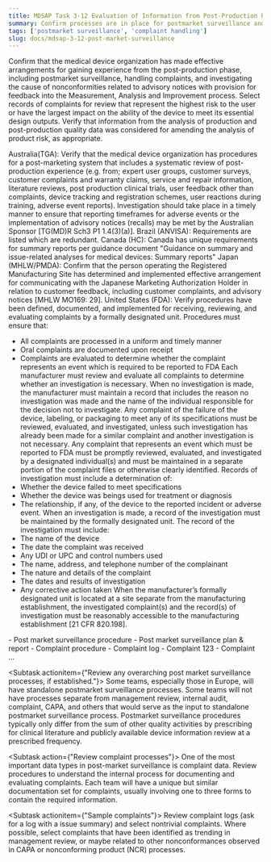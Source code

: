 ```yaml
---
title: MDSAP Task 3-12 Evaluation of Information from Post-Production Phase, Including Complaints
summary: Confirm processes are in place for postmarket surveillance and complaints
tags: ['postmarket surveillance', 'complaint handling']
slug: docs/mdsap-3-12-post-market-surveillance
---
```


<RegLang>
Confirm that the medical device organization has made effective arrangements for gaining experience from the post-production phase, including postmarket surveillance, handling complaints, and investigating the cause of nonconformities related to advisory notices with provision for feedback into the Measurement, Analysis and Improvement process. 
Select records of complaints for review that represent the highest risk to the user or have the largest impact on the ability of the device to meet its essential design outputs.
Verify that information from the analysis of production and post-production quality data was considered for amending the analysis of product risk, as appropriate.

Australia(TGA): Verify that the medical device organization has procedures for a post-marketing system that includes a 
systematic review of post-production experience (e.g. from; expert user groups, customer surveys, customer complaints and warranty claims, service and repair information, literature reviews, post production clinical trials, user feedback other than complaints, device tracking and registration schemes, user reactions during training, adverse event reports). Investigation should take place in a timely manner to ensure that reporting timeframes for adverse events or the implementation of advisory notices (recalls) may be met by the Australian Sponsor [TG(MD)R Sch3 P1 1.4(3)(a)].
Brazil (ANVISA): Requirements are listed which are redundant. 
Canada (HC): Canada has unique requirements for summary reports per guidance document "Guidance on summary and issue-related analyses for medical devices: Summary reports"
Japan (MHLW/PMDA): Confirm that the person operating the Registered Manufacturing Site has determined and 
implemented effective arrangement for communicating with the Japanese Marketing Authorization Holder in relation to customer feedback, including customer complaints, and advisory notices [MHLW MO169: 29].
United States (FDA): Verify procedures have been defined, documented, and implemented for receiving, reviewing, and evaluating complaints by a formally designated unit. Procedures must ensure that: 
- All complaints are processed in a uniform and timely manner
- Oral complaints are documented upon receipt
- Complaints are evaluated to determine whether the complaint represents an event which is required to be reported to FDA
Each manufacturer must review and evaluate all complaints to determine whether an investigation is necessary. When no investigation is made, the manufacturer must maintain a record that includes the reason no investigation was made and the name of the individual responsible for the decision not to 
investigate.
Any complaint of the failure of the device, labeling, or packaging to meet any of its specifications must be reviewed, evaluated, and investigated, unless such investigation has already been made for a similar complaint and another investigation is not necessary.
Any complaint that represents an event which must be reported to FDA must be promptly reviewed, evaluated, and investigated by a designated individual(s) and must be maintained in a separate portion of the complaint files or otherwise clearly identified. Records of investigation must include a 
determination of:
- Whether the device failed to meet specifications
- Whether the device was beings used for treatment or diagnosis
- The relationship, if any, of the device to the reported incident or adverse event. 
When an investigation is made, a record of the investigation must be maintained by the formally designated unit. The record of the investigation must include: 
- The name of the device
- The date the complaint was received
- Any UDI or UPC and control numbers used
- The name, address, and telephone number of the complainant
- The nature and details of the complaint
- The dates and results of investigation
- Any corrective action taken
When the manufacturer’s formally designated unit is located at a site separate from the manufacturing establishment, the investigated complaint(s) and the record(s) of investigation must be reasonably accessible to the manufacturing establishment [21 CFR 820.198].
</RegLang>

<ReportLang>
- Post market surveillance procedure
- Post market surveillance plan & report
- Complaint procedure
- Complaint log
- Complaint 123
- Complaint ...
</ReportLang>

<Subtask actionitem={"Review any overarching post market surveillance processes, if established."}>
Some teams, especially those in Europe, will have standalone postmarket surveillance processes. 
Some teams will not have processes separate from management review, internal audit, complaint, CAPA, and others that would serve as the input to standalone postmarket surveillance process. Postmarket surveillance procedures typically only differ from the sum of other quality activities by prescribing for clinical literature and publicly available device information review at a prescribed frequency.  
</Subtask>

<Subtask action={"Review complaint processes"}>
One of the most important data types in post-market surveillance is complaint data. Review procedures to understand the internal process for documenting and evaluating complaints. Each team will have a unique but similar documentation set for complaints, usually involving one to three forms to contain the required information. 
</Subtask>

<Subtask actionitem={"Sample complaints"}>
Review complaint logs (ask for a log with a issue summary) and select nontrivial complaints. 
Where possible, select complaints that have been identified as trending in management review, or maybe related to other nonconformances observed in CAPA or nonconforming product (NCR) processes. 
</Subtask>



